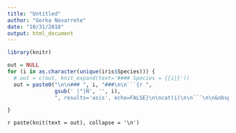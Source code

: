 ```yaml
---
title: "Untitled"
author: "Gorka Navarrete"
date: "10/31/2018"
output: html_document
---
```


```r
library(knitr)
```

```r
out = NULL
for (i in as.character(unique(iris$Species))) {
  # out = c(out, knit_expand(text='#### Species = {{i}}'))
  out = paste0("\n\n### ", i, "###\n\n```{r ",
               gsub(' |°|Ñ', '', i),
               ", results='asis', echo=FALSE}\n\ncat(i)\n\n```\n\n&nbsp;&nbsp;\n\n\\newpage")

}
```

`r paste(knit(text = out), collapse = '\n')`

